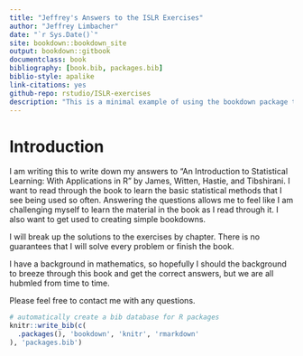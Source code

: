```yaml
--- 
title: "Jeffrey's Answers to the ISLR Exercises"
author: "Jeffrey Limbacher"
date: "`r Sys.Date()`"
site: bookdown::bookdown_site
output: bookdown::gitbook
documentclass: book
bibliography: [book.bib, packages.bib]
biblio-style: apalike
link-citations: yes
github-repo: rstudio/ISLR-exercises
description: "This is a minimal example of using the bookdown package to write a book. The output format for this example is bookdown::gitbook."
---
```


# Introduction

I am writing this to write down my answers to "An Introduction to Statistical Learning: With Applications in R" by James, Witten, Hastie, and Tibshirani. I want to read through the book to learn the basic statistical methods that I see being used so often. Answering the questions allows me to feel like I am challenging myself to learn the material in the book as I read through it. I also want to get used to creating simple bookdowns.

I will break up the solutions to the exercises by chapter. There is no guarantees that I will solve every problem or finish the book.

I have a background in mathematics, so hopefully I should the background to breeze through this book and get the correct answers, but we are all hubmled from time to time.

Please feel free to contact me with any questions.

```r
# automatically create a bib database for R packages
knitr::write_bib(c(
  .packages(), 'bookdown', 'knitr', 'rmarkdown'
), 'packages.bib')
```
